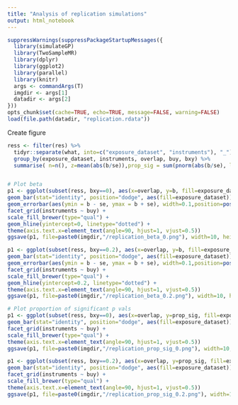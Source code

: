 ```yaml
---
title: "Analysis of replication simulations"
output: html_notebook
---
```


```r
suppressWarnings(suppressPackageStartupMessages({
  library(simulateGP)
  library(TwoSampleMR)
  library(dplyr)
  library(ggplot2)
  library(parallel)
  library(knitr)
  args <- commandArgs(T)
  imgdir <- args[1]
  datadir <- args[2]
}))
opts_chunk$set(cache=TRUE, echo=TRUE, message=FALSE, warning=FALSE)
load(file.path(datadir, "replication.rdata"))
```


Create figure

```r
ress <- filter(res) %>%
  tidyr::separate(what, into=c("exposure_dataset", "instruments"), "_") %>%
  group_by(exposure_dataset, instruments, overlap, buy, bxy) %>%
  summarise( n=n(), z=mean(abs(b/se)),prop_sig = sum(pnorm(abs(b/se), lower.tail=FALSE) < 0.05) / n(), se=sd(b)/sqrt(n),b=mean(b))


# Plot beta
p1 <- ggplot(subset(ress, bxy==0), aes(x=overlap, y=b, fill=exposure_dataset)) +
geom_bar(stat="identity", position="dodge", aes(fill=exposure_dataset)) +
geom_errorbar(aes(ymin = b - se, ymax = b + se), width=0.1,position=position_dodge(0.9)) +
facet_grid(instruments ~ buy) +
scale_fill_brewer(type="qual") +
geom_hline(yintercept=0, linetype="dotted") +
theme(axis.text.x=element_text(angle=90, hjust=1, vjust=0.5))
ggsave(p1, file=paste0(imgdir,"/replication_beta_0.png"), width=10, height=10)

p1 <- ggplot(subset(ress, bxy==0.2), aes(x=overlap, y=b, fill=exposure_dataset)) +
geom_bar(stat="identity", position="dodge", aes(fill=exposure_dataset)) +
geom_errorbar(aes(ymin = b - se, ymax = b + se), width=0.1,position=position_dodge(0.9)) +
facet_grid(instruments ~ buy) +
scale_fill_brewer(type="qual") +
geom_hline(yintercept=0.2, linetype="dotted") +
theme(axis.text.x=element_text(angle=90, hjust=1, vjust=0.5))
ggsave(p1, file=paste0(imgdir,"/replication_beta_0.2.png"), width=10, height=10)

# Plot proportion of significant p vals
p1 <- ggplot(subset(ress, bxy==0), aes(x=overlap, y=prop_sig, fill=exposure_dataset)) +
geom_bar(stat="identity", position="dodge", aes(fill=exposure_dataset)) +
facet_grid(instruments ~ buy) +
scale_fill_brewer(type="qual") +
theme(axis.text.x=element_text(angle=90, hjust=1, vjust=0.5))
ggsave(p1, file=paste0(imgdir,"/replication_prop_sig_0.png"), width=10, height=10)

p1 <- ggplot(subset(ress, bxy==0.2), aes(x=overlap, y=prop_sig, fill=exposure_dataset)) +
geom_bar(stat="identity", position="dodge", aes(fill=exposure_dataset)) +
facet_grid(instruments ~ buy) +
scale_fill_brewer(type="qual") +
theme(axis.text.x=element_text(angle=90, hjust=1, vjust=0.5))
ggsave(p1, file=paste0(imgdir,"/replication_prop_sig_0.2.png"), width=10, height=10)
```
